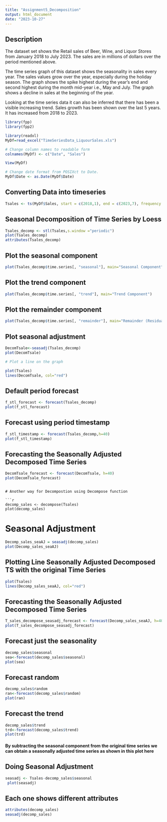 ```yaml
---
title: "Assignment5_Decomposition"
output: html_document
date: "2023-10-27"
---
```

## Description

The dataset set shows the Retail sales of Beer, Wine, and Liquor Stores from January 2018 to July 2023. The sales are in millions of dollars over the period mentioned above. 

The time series graph of this dataset shows the seasonality in sales every year. The sales values grow over the year, especially during the holiday season. The graph shows the spike highest during the year's end and second highest during the month mid-year i.e., May and July. The graph shows a decline in sales at the beginning of the year.

Looking at the time series data it can also be inferred that there has been a visible increasing trend.
Sales growth has been shown over the last 5 years. It has increased from 2018 to 2023.

```r
library(fpp)
library(fpp2)

library(readxl)
MyDf=read_excel("TimeSeriesData_LiquourSales.xls")

# Change column names to readable form
colnames(MyDf) <- c("Date", "Sales")

View(MyDf)

# Change date format from POSIXct to Date.
MyDf$Date <- as.Date(MyDf$Date)
```

## Converting Data into timeseries
```r
Tsales <- ts(MyDf$Sales, start = c(2018,1), end = c(2023,7), frequency = 12)
```

## Seasonal Decomposition of Time Series by Loess
```r
Tsales_decomp <- stl(Tsales,s.window ="periodic")
plot(Tsales_decomp)
attributes(Tsales_decomp)

```

## Plot the seasonal component

```r
plot(Tsales_decomp$time.series[, "seasonal"], main="Seasonal Component")
```

## Plot the trend component
```r
plot(Tsales_decomp$time.series[, "trend"], main="Trend Component")
```

## Plot the remainder component
```r
plot(Tsales_decomp$time.series[, "remainder"], main="Remainder (Residual) Component")
```

## Plot seasonal adjustment
```r
DecomTsale<-seasadj(Tsales_decomp)
plot(DecomTsale)

# Plot a line on the graph

plot(Tsales)
lines(DecomTsale, col="red")

```

## Default period forecast

```r
f_stl_forecast <- forecast(Tsales_decomp)
plot(f_stl_forecast)
```

## Forecast using period timestamp
```r
f_stl_timestamp <- forecast(Tsales_decomp,h=40)
plot(f_stl_timestamp)
```

## Forecasting the Seasonally Adjusted Decomposed Time Series
```r
DecomTsale_forecast <- forecast(DecomTsale, h=40)
plot(DecomTsale_forecast)
```
```

# Another way for Decompostion using Decompose function

```r
decomp_sales <- decompose(Tsales)
plot(decomp_sales)
```
# Seasonal Adjustment

```r
Decomp_sales_seaAJ = seasadj(decomp_sales)
plot(Decomp_sales_seaAJ)
```
## Plotting Line Seasonally Adjusted Decomposed TS with the original Time Series

```r
plot(Tsales)
lines(Decomp_sales_seaAJ, col="red")
```

## Forecasting the Seasonally Adjusted Decomposed Time Series

```r
T_sales_decompose_seasadj_forecast <- forecast(Decomp_sales_seaAJ, h=40)
plot(T_sales_decompose_seasadj_forecast)

```

## Forecast just the seasonality

```r
decomp_sales$seasonal
sea<-forecast(decomp_sales$seasonal)
plot(sea)
```

## Forecast random 

```r
decomp_sales$random
ran<-forecast(decomp_sales$random)
plot(ran)
```

## Forecast the trend

```r
decomp_sales$trend
trd<-forecast(decomp_sales$trend)
plot(trd)
```

#### By subtracting the seasonal component from the original time series we can obtain a seasonally adjusted time series as shown in this plot here

## Doing Seasonal Adjustment
```r
seasadj <- Tsales-decomp_sales$seasonal
 plot(seasadj)  
```

## Each one shows different attributes 
```r
attributes(decomp_sales)
seasadj(decomp_sales)
```

